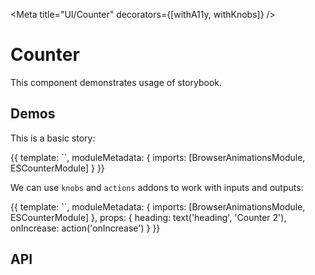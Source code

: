 



<Meta title="UI/Counter" decorators={[withA11y, withKnobs]} />

# Counter

This component demonstrates usage of storybook.

## Demos

This is a basic story:

<Preview>
  <Story name="Default" height="150px">
    {{
      template: `<es-counter></es-counter>`,
      moduleMetadata: {
        imports: [BrowserAnimationsModule, ESCounterModule]
      }
    }}
  </Story>
</Preview>

We can use `knobs` and `actions` addons to work with inputs and outputs:

<Preview>
  <Story name="With addons" height="150px">
    {{
      template: `<es-counter [heading]="heading" (increase)="onIncrease($event)"></es-counter>`,
      moduleMetadata: {
        imports: [BrowserAnimationsModule, ESCounterModule]
      },
      props: {
        heading: text('heading', 'Counter 2'),
        onIncrease: action('onIncrease')
      }
    }}
  </Story>
</Preview>

## API

<Props of={CounterComponent} />
